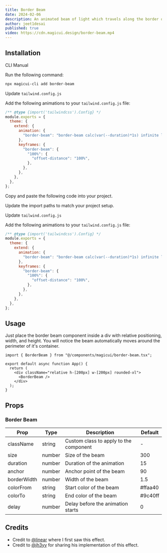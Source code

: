 ```yaml
---
title: Border Beam
date: 2024-02-06
description: An animated beam of light which travels along the border of its container.
author: jeet1desai
published: true
video: https://cdn.magicui.design/border-beam.mp4
---
```


<ComponentPreview name="border-beam-demo" />

## Installation

<Tabs defaultValue="cli">

<TabsList>
  <TabsTrigger value="cli">CLI</TabsTrigger>
  <TabsTrigger value="manual">Manual</TabsTrigger>
</TabsList>
<TabsContent value="cli">

<Steps>

<Step>Run the following command:</Step>

```bash
npx magicui-cli add border-beam
```

<Step>Update `tailwind.config.js`</Step>

Add the following animations to your `tailwind.config.js` file:

```js title="tailwind.config.js" {5-14}
/** @type {import('tailwindcss').Config} */
module.exports = {
  theme: {
    extend: {
      animation: {
        "border-beam": "border-beam calc(var(--duration)*1s) infinite linear",
      },
      keyframes: {
        "border-beam": {
          "100%": {
            "offset-distance": "100%",
          },
        },
      },
    },
  },
};
```

</Steps>

</TabsContent>

<TabsContent value="manual">

<Steps>

<Step>Copy and paste the following code into your project.</Step>

<ComponentSource name="border-beam" />

<Step>Update the import paths to match your project setup.</Step>

<Step>Update `tailwind.config.js`</Step>

Add the following animations to your `tailwind.config.js` file:

```js title="tailwind.config.js" {5-14}
/** @type {import('tailwindcss').Config} */
module.exports = {
  theme: {
    extend: {
      animation: {
        "border-beam": "border-beam calc(var(--duration)*1s) infinite linear",
      },
      keyframes: {
        "border-beam": {
          "100%": {
            "offset-distance": "100%",
          },
        },
      },
    },
  },
};
```

</Steps>

</TabsContent>

</Tabs>

## Usage

Just place the border beam component inside a div with relative positioning, width, and height. You will notice the beam automatically moves around the perimeter of it's container.

```tsx
import { BorderBeam } from "@/components/magicui/border-beam.tsx";

export default async function App() {
  return (
    <div className="relative h-[200px] w-[200px] rounded-xl">
      <BorderBeam />
    </div>
  );
}
```

## Props

### Border Beam

| Prop        | Type   | Description                            | Default |
| ----------- | ------ | -------------------------------------- | ------- |
| className   | string | Custom class to apply to the component | -       |
| size        | number | Size of the beam                       | 300     |
| duration    | number | Duration of the animation              | 15      |
| anchor      | number | Anchor point of the beam               | 90      |
| borderWidth | number | Width of the beam                      | 1.5     |
| colorFrom   | string | Start color of the beam                | #ffaa40 |
| colorTo     | string | End color of the beam                  | #9c40ff |
| delay       | number | Delay before the animation starts      | 0       |

## Credits

- Credit to [@linear](https://linear.app/) where I first saw this effect.
- Credit to [@jh3yy](https://twitter.com/jh3yy) for sharing his implementation of this effect.
